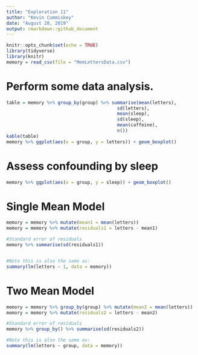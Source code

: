 ```yaml
---
title: "Exploration 11"
author: "Kevin Cummiskey"
date: "August 28, 2019"
output: rmarkdown::github_document
---
```


```r
knitr::opts_chunk$set(echo = TRUE)
library(tidyverse)
library(knitr)
memory = read_csv(file = "MemLettersData.csv")
```

# Perform some data analysis.

```r
table = memory %>% group_by(group) %>% summarise(mean(letters),
                                         sd(letters),
                                         mean(sleep),
                                         sd(sleep),
                                         mean(caffeine),
                                         n())
kable(table)
memory %>% ggplot(aes(x = group, y = letters)) + geom_boxplot()

```

# Assess confounding by sleep

```r
memory %>% ggplot(aes(x = group, y = sleep)) + geom_boxplot()
```


# Single Mean Model

```r
memory = memory %>% mutate(mean1 = mean(letters))
memory = memory %>% mutate(residuals1 = letters - mean1)

#Standard error of residuals
memory %>% summarise(sd(residuals1))


#Note this is also the same as:
summary(lm(letters ~ 1, data = memory))

```

# Two Mean Model

```r
memory = memory %>% group_by(group) %>% mutate(mean2 = mean(letters))
memory = memory %>% mutate(residuals2 = letters - mean2)

#Standard error of residuals
memory %>% group_by() %>% summarise(sd(residuals2))

#Note this is also the same as:
summary(lm(letters ~ group, data = memory))

```

